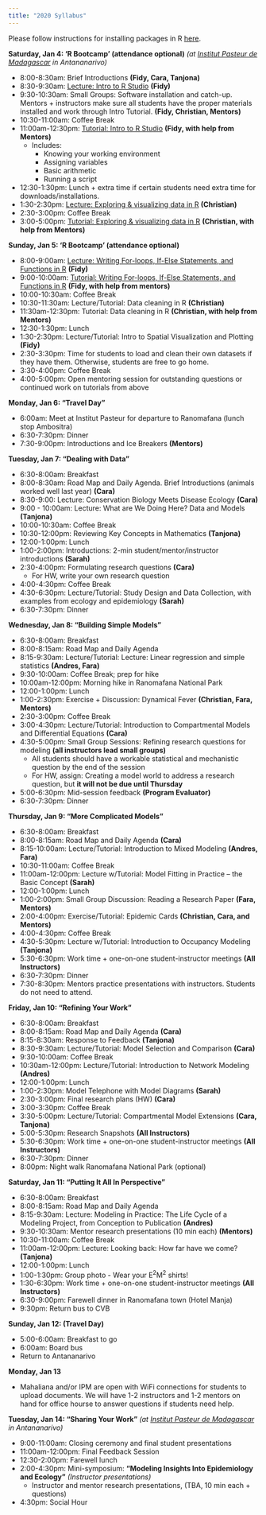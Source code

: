 ```yaml
---
title: "2020 Syllabus"
---
```


Please follow instructions for installing packages in R [here](E2M2-2018/E2M2_InstallPackages.html).


**Saturday, Jan 4: ‘R Bootcamp’ (attendance optional)** *(at [Institut Pasteur de Madagascar](http://www.pasteur.mg/) in Antananarivo)*

* 8:00-8:30am: Brief Introductions __(Fidy, Cara, Tanjona)__
* 8:30-9:30am: [Lecture: Intro to R Studio](E2M2-2020/Lectures/E2M2_2020_Rbasics.pdf) __(Fidy)__
* 9:30-10:30am: Small Groups: Software installation and catch-up. Mentors + instructors make sure all students have the proper materials installed and work through Intro Tutorial. __(Fidy, Christian, Mentors)__
* 10:30-11:00am: Coffee Break
* 11:00am-12:30pm: [Tutorial: Intro to R Studio](E2M2-2020/Tutorials/E2M2_2020_Rbasics.R)  __(Fidy, with help from Mentors)__
  * Includes:
      * Knowing your working environment
      * Assigning variables
      * Basic arithmetic
      * Running a script
* 12:30-1:30pm: Lunch + extra time if certain students need extra time for downloads/installations.
* 1:30-2:30pm: [Lecture: Exploring & visualizing data in R](E2M2-2020/Lectures/DataVisualization.pdf) __(Christian)__
* 2:30-3:00pm: Coffee Break 
* 3:00-5:00pm: [Tutorial: Exploring & visualizing data in R](E2M2-2020/Tutorials/DataVisualizing.zip) __(Christian, with help from Mentors)__

**Sunday, Jan 5: ‘R Bootcamp’ (attendance optional)** 

* 8:00-9:00am: [Lecture: Writing For-loops, If-Else Statements, and Functions in R](E2M2-2020/Lectures/R_Bootcamp_forLoopsFunctionsIfElse.pdf) __(Fidy)__
* 9:00-10:00am: [Tutorial: Writing For-loops, If-Else Statements, and Functions in R](E2M2-2020/Tutorials/E2M2_Bootcamp_IfElse.zip) __(Fidy, with help from mentors)__
* 10:00-10:30am: Coffee Break
* 10:30-11:30am: Lecture/Tutorial: Data cleaning in R __(Christian)__
* 11:30am-12:30pm: Tutorial: Data cleaning in R __(Christian, with help from Mentors)__
* 12:30-1:30pm: Lunch
* 1:30-2:30pm:  Lecture/Tutorial: Intro to Spatial Visualization and Plotting __(Fidy)__
* 2:30-3:30pm: Time for students to load and clean their own datasets if they have them. Otherwise, students are free to go home.
* 3:30-4:00pm: Coffee Break
* 4:00-5:00pm: Open mentoring session for outstanding questions or continued work on tutorials from above

**Monday, Jan 6: “Travel Day"**

* 6:00am: Meet at Institut Pasteur for departure to Ranomafana (lunch stop Ambositra)
* 6:30-7:30pm: Dinner
* 7:30-9:00pm: Introductions and Ice Breakers __(Mentors)__

**Tuesday, Jan 7: “Dealing with Data”**

* 6:30-8:00am: Breakfast
* 8:00-8:30am: Road Map and Daily Agenda. Brief Introductions (animals worked well last year) __(Cara)__
* 8:30-9:00: Lecture: Conservation Biology Meets Disease Ecology __(Cara)__
* 9:00 - 10:00am: Lecture: What are We Doing Here? Data and Models __(Tanjona)__
* 10:00-10:30am: Coffee Break
* 10:30-12:00pm: Reviewing Key Concepts in Mathematics __(Tanjona)__
* 12:00-1:00pm: Lunch
* 1:00-2:00pm: Introductions: 2-min student/mentor/instructor introductions __(Sarah)__
* 2:30-4:00pm: Formulating research questions __(Cara)__
  * For HW, write your own research question 
* 4:00-4:30pm: Coffee Break
* 4:30-6:30pm: Lecture/Tutorial: Study Design and Data Collection, with examples from ecology and epidemiology __(Sarah)__
* 6:30-7:30pm: Dinner

**Wednesday, Jan 8: “Building Simple Models”**

* 6:30-8:00am: Breakfast
* 8:00-8:15am: Road Map and Daily Agenda 
* 8:15-9:30am: Lecture/Tutorial: Lecture: Linear regression and simple statistics __(Andres, Fara)__
* 9:30-10:00am: Coffee Break; prep for hike
* 10:00am-12:00pm: Morning hike in Ranomafana National Park
* 12:00-1:00pm: Lunch
* 1:00-2:30pm: Exercise + Discussion: Dynamical Fever __(Christian, Fara, Mentors)__
* 2:30-3:00pm: Coffee Break 
* 3:00-4:30pm: Lecture/Tutorial: Introduction to Compartmental Models and Differential Equations __(Cara)__
* 4:30-5:00pm: Small Group Sessions: Refining research questions for modeling __(all instructors lead small groups)__
  * All students should have a workable statistical and mechanistic question by the end of the session
  * For HW, assign: Creating a model world to address a research question, but **it will not be due until Thursday**
* 5:00-6:30pm: Mid-session feedback __(Program Evaluator)__
* 6:30-7:30pm: Dinner


**Thursday, Jan 9: “More Complicated Models”**

* 6:30-8:00am: Breakfast
* 8:00-8:15am: Road Map and Daily Agenda __(Cara)__
* 8:15-10:00am: Lecture/Tutorial: Introduction to Mixed Modeling __(Andres, Fara)__
* 10:30-11:00am: Coffee Break
* 11:00am-12:00pm: Lecture w/Tutorial: Model Fitting in Practice – the Basic Concept __(Sarah)__
* 12:00-1:00pm: Lunch
* 1:00-2:00pm: Small Group Discussion: Reading a Research Paper __(Fara, Mentors)__
* 2:00-4:00pm: Exercise/Tutorial: Epidemic Cards __(Christian, Cara, and Mentors)__
* 4:00-4:30pm: Coffee Break
* 4:30-5:30pm: Lecture w/Tutorial: Introduction to Occupancy Modeling __(Tanjona)__
* 5:30-6:30pm: Work time + one-on-one student-instructor meetings __(All Instructors)__
* 6:30-7:30pm: Dinner
* 7:30-8:30pm: Mentors practice presentations with instructors. Students do not need to attend.


**Friday, Jan 10: “Refining Your Work”**

* 6:30-8:00am: Breakfast
* 8:00-8:15am: Road Map and Daily Agenda __(Cara)__
* 8:15-8:30am: Response to Feedback __(Tanjona)__
* 8:30-9:30am: Lecture/Tutorial: Model Selection and Comparison __(Cara)__
* 9:30-10:00am: Coffee Break
* 10:30am-12:00pm: Lecture/Tutorial: Introduction to Network Modeling __(Andres)__
* 12:00-1:00pm: Lunch
* 1:00-2:30pm: Model Telephone with Model Diagrams __(Sarah)__
* 2:30-3:00pm: Final research plans (HW) __(Cara)__
* 3:00-3:30pm: Coffee Break
* 3:30-5:00pm: Lecture/Tutorial: Compartmental Model Extensions __(Cara, Tanjona)__
* 5:00-5:30pm: Research Snapshots __(All Instructors)__
* 5:30-6:30pm: Work time + one-on-one student-instructor meetings __(All Instructors)__
* 6:30-7:30pm: Dinner
* 8:00pm: Night walk Ranomafana National Park (optional)


**Saturday, Jan 11: “Putting It All In Perspective”**

* 6:30-8:00am: Breakfast
* 8:00-8:15am: Road Map and Daily Agenda 
* 8:15-9:30am: Lecture: Modeling in Practice: The Life Cycle of a Modeling Project, from Conception to Publication  __(Andres)__
* 9:30-10:30am: Mentor research presentations (10 min each) __(Mentors)__
* 10:30-11:00am: Coffee Break
* 11:00am-12:00pm: Lecture: Looking back: How far have we come? __(Tanjona)__
* 12:00-1:00pm: Lunch
* 1:00-1:30pm: Group photo - Wear your E^2^M^2^ shirts! 
* 1:30-6:30pm: Work time + one-on-one student-instructor meetings __(All Instructors)__
* 6:30-9:00pm: Farewell dinner in Ranomafana town (Hotel Manja)
* 9:30pm: Return bus to CVB

**Sunday, Jan 12: (Travel Day)**

* 5:00-6:00am: Breakfast to go
* 6:00am: Board bus
* Return to Antananarivo 

**Monday, Jan 13**

* Mahaliana and/or IPM are open with WiFi connections for students to upload documents. We will have 1-2 instructors and 1-2 mentors on hand for office hourse to answer questions if students need help.

**Tuesday, Jan 14: "Sharing Your Work"** *(at [Institut Pasteur de Madagascar](http://www.pasteur.mg/) in Antananarivo)*

* 9:00-11:00am: Closing ceremony and final student presentations 
* 11:00am-12:00pm: Final Feedback Session
* 12:30-2:00pm: Farewell lunch
* 2:00-4:30pm: Mini-symposium: **“Modeling Insights Into Epidemiology and Ecology”** *(Instructor presentations)*
    * Instructor and mentor research presentations, (TBA, 10 min each + questions) 
* 4:30pm: Social Hour
